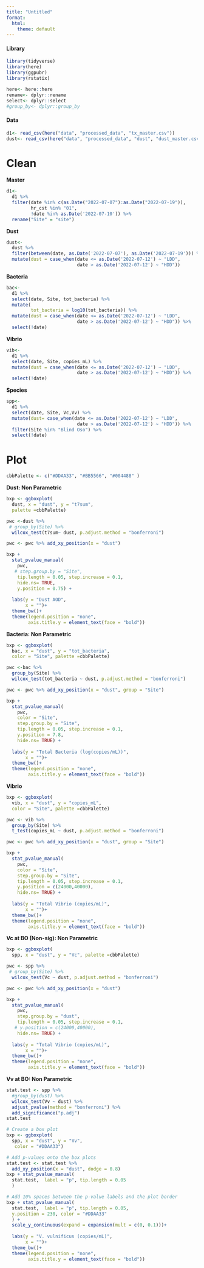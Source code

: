 ```yaml
---
title: "Untitled"
format:
  html:
    theme: default
---
```


#### Library

```r
library(tidyverse)
library(here)
library(ggpubr)
library(rstatix)
```

```r
here<- here::here
rename<- dplyr::rename
select<- dplyr::select
#group_by<- dplyr::group_by
```

#### Data

```r
d1<- read_csv(here("data", "processed_data", "tx_master.csv"))
dust<- read_csv(here("data", "processed_data", "dust", "dust_master.csv"))
```

# Clean

**Master**

```r
d1<-
  d1 %>%
  filter(date %in% c(as.Date("2022-07-07"):as.Date("2022-07-19")),
         hr_cst %in% "01",
         !date %in% as.Date('2022-07-10')) %>%
  rename("Site" = "site")
```

**Dust**

```r
dust<-
  dust %>%
  filter(between(date, as.Date('2022-07-07'), as.Date('2022-07-19'))) %>%
  mutate(dust = case_when(date <= as.Date('2022-07-12') ~ "LDD",
                          date > as.Date('2022-07-12') ~ "HDD"))
```

**Bacteria**

```r
bac<-
  d1 %>%
  select(date, Site, tot_bacteria) %>%
  mutate(
         tot_bacteria = log10(tot_bacteria)) %>%
  mutate(dust = case_when(date <= as.Date('2022-07-12') ~ "LDD",
                          date > as.Date('2022-07-12') ~ "HDD")) %>%
  select(!date) 
```

**Vibrio**

```r
vib<-
  d1 %>%
  select(date, Site, copies_mL) %>%
  mutate(dust = case_when(date <= as.Date('2022-07-12') ~ "LDD",
                          date > as.Date('2022-07-12') ~ "HDD")) %>%
  select(!date) 
```

**Species**

```r
spp<-
  d1 %>%
  select(date, Site, Vc,Vv) %>%
  mutate(dust= case_when(date <= as.Date('2022-07-12') ~ "LDD",
                          date > as.Date('2022-07-12') ~ "HDD")) %>%
  filter(Site %in% "Blind Oso") %>%
  select(!date) 
```

# Plot

```r
cbbPalette <- c("#DDAA33", "#BB5566", "#004488" )
```

**Dust: Non Parametric**

```r
bxp <- ggboxplot(
  dust, x = "dust", y = "t7sum", 
  palette =cbbPalette)

pwc <-dust %>%
 # group_by(Site) %>%
  wilcox_test(t7sum~ dust, p.adjust.method = "bonferroni")

pwc <- pwc %>% add_xy_position(x = "dust") 

bxp +
  stat_pvalue_manual(
    pwc, 
   # step.group.by = "Site",
    tip.length = 0.05, step.increase = 0.1,
    hide.ns= TRUE,
    y.position = 0.75) +
  
  labs(y = "Dust AOD",
       x = "")+
  theme_bw()+
  theme(legend.position = "none",
        axis.title.y = element_text(face = "bold"))
```

**Bacteria: Non Parametric**

```r
bxp <- ggboxplot(
  bac, x = "dust", y = "tot_bacteria", 
  color = "Site", palette =cbbPalette)

pwc <-bac %>%
  group_by(Site) %>%
  wilcox_test(tot_bacteria ~ dust, p.adjust.method = "bonferroni")

pwc <- pwc %>% add_xy_position(x = "dust", group = "Site") 

bxp +
  stat_pvalue_manual(
    pwc, 
    color = "Site", 
    step.group.by = "Site",
    tip.length = 0.05, step.increase = 0.1,
    y.position = 7.8,
    hide.ns= TRUE) +
  
  labs(y = "Total Bacteria (log(copies/mL))",
       x = "")+
  theme_bw()+
  theme(legend.position = "none",
        axis.title.y = element_text(face = "bold"))

```

**Vibrio**

```r
bxp <- ggboxplot(
  vib, x = "dust", y = "copies_mL", 
  color = "Site", palette =cbbPalette)

pwc <- vib %>%
  group_by(Site) %>%
  t_test(copies_mL ~ dust, p.adjust.method = "bonferroni")

pwc <- pwc %>% add_xy_position(x = "dust", group = "Site") 

bxp +
  stat_pvalue_manual(
    pwc, 
    color = "Site", 
    step.group.by = "Site",
    tip.length = 0.05, step.increase = 0.1,
    y.position = c(24000,40000),
    hide.ns= TRUE) +
  
  labs(y = "Total Vibrio (copies/mL)",
       x = "")+
  theme_bw()+
  theme(legend.position = "none",
        axis.title.y = element_text(face = "bold"))
```

**Vc at BO (Non-sig): Non Parametric**

```r
bxp <- ggboxplot(
  spp, x = "dust", y = "Vc", palette =cbbPalette)

pwc <- spp %>%
 # group_by(Site) %>%
  wilcox_test(Vc ~ dust, p.adjust.method = "bonferroni")

pwc <- pwc %>% add_xy_position(x = "dust") 

bxp +
  stat_pvalue_manual(
    pwc, 
    step.group.by = "dust",
    tip.length = 0.05, step.increase = 0.1,
   # y.position = c(24000,40000),
    hide.ns= TRUE) +
  
  labs(y = "Total Vibrio (copies/mL)",
       x = "")+
  theme_bw()+
  theme(legend.position = "none",
        axis.title.y = element_text(face = "bold"))
```

**Vv at BO: Non Parametric**

```r
stat.test <- spp %>%
  #group_by(dust) %>%
  wilcox_test(Vv ~ dust) %>%
  adjust_pvalue(method = "bonferroni") %>%
  add_significance("p.adj")
stat.test

# Create a box plot
bxp <- ggboxplot(
  spp, x = "dust", y = "Vv", 
   color = "#DDAA33")

# Add p-values onto the box plots
stat.test <- stat.test %>%
  add_xy_position(x = "dust", dodge = 0.8)
bxp + stat_pvalue_manual(
  stat.test,  label = "p", tip.length = 0.05
  )

# Add 10% spaces between the p-value labels and the plot border
bxp + stat_pvalue_manual(
  stat.test,  label = "p", tip.length = 0.05,
  y.position = 230, color = "#DDAA33"
  ) +
  scale_y_continuous(expand = expansion(mult = c(0, 0.1)))+
  
  labs(y = "V. vulnificus (copies/mL)",
       x = "")+
  theme_bw()+
  theme(legend.position = "none",
        axis.title.y = element_text(face = "bold"))

```
